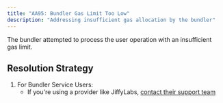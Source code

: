 ```yaml
---
title: "AA95: Bundler Gas Limit Too Low"
description: "Addressing insufficient gas allocation by the bundler"
---
```


The bundler attempted to process the user operation with an insufficient gas limit.

## Resolution Strategy

1. For Bundler Service Users:
   - If you're using a provider like JiffyLabs, [contact their support team](https://t.me/JiffyScan)
